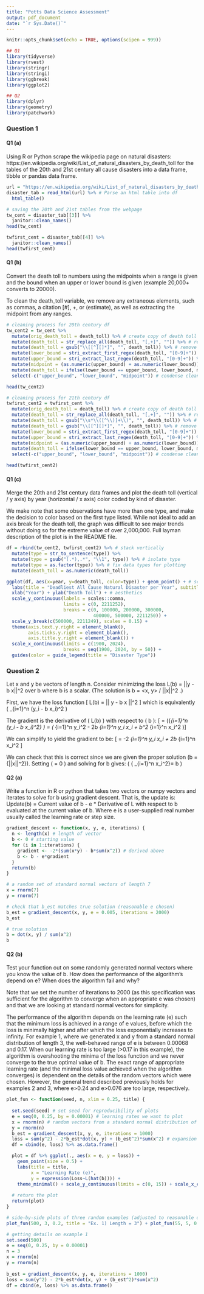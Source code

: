 ```yaml
---
title: "Potts Data Science Assessment"
output: pdf_document
date: "`r Sys.Date()`"
---
```


```r
knitr::opts_chunk$set(echo = TRUE, options(scipen = 999))

## Q1
library(tidyverse)
library(rvest)
library(stringr)
library(stringi)
library(ggbreak)
library(ggplot2)

## Q2
library(dplyr)
library(geometry)
library(patchwork)
```

### Question 1
#### Q1 (a) 
Using R or Python scrape the wikipedia page on natural disasters: https://en.wikipedia.org/wiki/List_of_natural_disasters_by_death_toll for the tables of the 20th and 21st century all cause disasters into a data frame, tibble or pandas data frame.

```r
url = "https://en.wikipedia.org/wiki/List_of_natural_disasters_by_death_toll" 
disaster_tab = read_html(url) %>% # Parse an html table into df
  html_table()

# saving the 20th and 21st tables from the webpage 
tw_cent = disaster_tab[[3]] %>% 
  janitor::clean_names()
head(tw_cent)

twfirst_cent = disaster_tab[[4]] %>% 
  janitor::clean_names()
head(twfirst_cent)
```


#### Q1 (b) 
Convert the death toll to numbers using the midpoints when a range is given and the bound when an upper or lower bound is given (example 20,000+ converts to 20000).

To clean the death_toll variable, we remove any extraneous elements, such as commas, a citation [#], +, or (estimate), as well as extracting the midpoint from any ranges.
```r
# cleaning process for 20th century df
tw_cent2 = tw_cent %>% 
  mutate(orig_death_toll = death_toll) %>% # create copy of death toll to check against
  mutate(death_toll = str_replace_all(death_toll, "[,+]", "")) %>% # remove , and +
  mutate(death_toll = gsub("\\[[^][]*]", "", death_toll)) %>% # remove [#]
  mutate(lower_bound = stri_extract_first_regex(death_toll, "[0-9]+")) %>% 
  mutate(upper_bound = stri_extract_last_regex(death_toll, "[0-9]+")) %>% # separate ranges
  mutate(midpoint = (as.numeric(upper_bound) + as.numeric(lower_bound))/2) %>% # calculate midpoint
  mutate(death_toll = ifelse(lower_bound == upper_bound, lower_bound, midpoint)) %>% 
  select(-c("upper_bound", "lower_bound", "midpoint")) # condense clean death_toll

head(tw_cent2)

# cleaning process for 21th century df
twfirst_cent2 = twfirst_cent %>% 
  mutate(orig_death_toll = death_toll) %>% # create copy of death toll to check against
  mutate(death_toll = str_replace_all(death_toll, "[,+]", "")) %>% # remove , and +
  mutate(death_toll = gsub("\\s*\\([^\\)]+\\)", "", death_toll)) %>% # remove (estimate)
  mutate(death_toll = gsub("\\[[^][]*]", "", death_toll)) %>% # remove [#]
  mutate(lower_bound = stri_extract_first_regex(death_toll, "[0-9]+")) %>% # separate ranges
  mutate(upper_bound = stri_extract_last_regex(death_toll, "[0-9]+")) %>%
  mutate(midpoint = (as.numeric(upper_bound) + as.numeric(lower_bound))/2) %>% # calculate midpoint
  mutate(death_toll = ifelse(lower_bound == upper_bound, lower_bound, midpoint)) %>% 
  select(-c("upper_bound", "lower_bound", "midpoint")) # condense clean death_toll

head(twfirst_cent2)
```

#### Q1 (c) 
Merge the 20th and 21st century data frames and plot the death toll (vertical / y axis) by year (horizontal / x axis) color coded by kind of disaster.

We make note that some observations have more than one type, and make the decision to color based on the first type listed. While not ideal to add an axis break for the death toll, the graph was difficult to see major trends without doing so for the extreme value of over 2,000,000. Full layman description of the plot is in the README file.
```r
df = rbind(tw_cent2, twfirst_cent2) %>% # stack vertically
  mutate(type = str_to_sentence(type)) %>% 
  mutate(type = gsub("(.*),.*", "\\1", type)) %>% # isolate type
  mutate(type = as.factor(type)) %>% # fix data types for plotting
  mutate(death_toll = as.numeric(death_toll))

ggplot(df, aes(x=year, y=death_toll, color=type)) + geom_point() + # scatterplot
  labs(title = "Deadliest All Cause Natural Disaster per Year", subtitle = "(1900-2024)") + 
  xlab("Year") + ylab("Death Toll") + # aesthetics
  scale_y_continuous(labels = scales::comma, 
                     limits = c(0, 2211252), 
                     breaks = c(0, 100000, 200000, 300000, 
                                400000, 500000, 2211250)) +
  scale_y_break(c(500000, 2211249), scales = 0.15) +
  theme(axis.text.y.right = element_blank(),
        axis.ticks.y.right = element_blank(),
        axis.title.y.right = element_blank()) + 
  scale_x_continuous(limits = c(1900, 2024), 
                     breaks = seq(1900, 2024, by = 50)) + 
  guides(color = guide_legend(title = "Disaster Type")) 

```


### Question 2
Let x and y be vectors of length n. Consider minimizing the loss L(b) = ||y - b x||^2 over b where b is a scalar. (The solution is b = <x, y> / ||x||^2 .) 

First, we have the loss function \[ L(b) = || y - b \cdot x ||^2 \] which is equivalently \( \sum_{i=1}^n (y_i - b \cdot x_i)^2 \)

The gradient is the derivative of \( L(b) \) with respect to \( b \): \[ \frac{dL(b)}{db} = \frac{d}{db} \left({\sum_{i=1}^n (y_i - b \cdot x_i)^2} \right) = \frac{d}{db} \left( \sum_{i=1}^n y_i^2 - 2b \sum_{i=1}^n y_i \cdot x_i + b^2 \sum_{i=1}^n x_i^2 \right)\]

We can simplify to yield the gradient to be:
\[ \frac{dL(b)}{db} = -2 \sum_{i=1}^n y_i \cdot x_i + 2b \sum_{i=1}^n x_i^2 \] 

We can check that this is correct since we are given the proper solution \(b = \frac{<x, y>} {||x||^2}\). Setting \( \frac{dL(b)}{db} = 0 \) and solving for b gives: \( \frac{\sum_{i=1}^n y_i \cdot x_i} { \sum_{i=1}^n x_i^2}= b \)

#### Q2 (a) 
Write a function in R or python that takes two vectors or numpy vectors and iterates to solve for b using gradient descent. That is, the update is: Update(b) = Current value of b - e * Derivative of L with respect to b evaluated at the current value of b. Where e is a user-supplied real number usually called the learning rate or step size.

```r
gradient_descent <- function(x, y, e, iterations) {
  n <- length(x) # length of vector
  b <- 0 # starting value
  for (i in 1:iterations) {
    gradient <- -2*(sum(x*y) - b*sum(x^2)) # derived above
    b <- b - e*gradient
  }
  return(b)
}

# a random set of standard normal vectors of length 7
x = rnorm(7)
y = rnorm(7)

# check that b_est matches true solution (reasonable e chosen)
b_est = gradient_descent(x, y, e = 0.005, iterations = 2000)
b_est

# true solution
b = dot(x, y) / sum(x^2)
b
```


#### Q2 (b) 
Test your function out on some randomly generated normal vectors where you know the value of b. How does the performance of the algorithm’s depend on e? When does the algorithm fail and why?

Note that we set the number of iterations to 2000 (as this specification was sufficient for the algorithm to converge when an appropriate e was chosen) and that we are looking at standard normal vectors for simplicity.

The performance of the algorithm depends on the learning rate (e) such that the minimum loss is achieved in a range of e values, before which the loss is minimally higher and after which the loss exponentially increases to infinity. For example 1, where we generated x and y from a standard normal distribution of length 3, the well-behaved range of e is between 0.00068 and 0.17. When our learning rate is too large (>0.17 in this example), the algorithm is overshooting the minima of the loss function and we never converge to the true optimal value of b. The exact range of appropriate learning rate (and the minimal loss value achieved when the algorithm converges) is dependent on the details of the random vectors which were chosen. However, the general trend described previously holds for examples 2 and 3, where e>0.24 and e>0.076 are too large, respectively.

```r
plot_fun <- function(seed, n, xlim = 0.25, title) {
  
  set.seed(seed) # set seed for reproducibility of plots
  e = seq(0, 0.25, by = 0.00001) # learning rates we want to plot
  x = rnorm(n) # random vectors from a standard normal distribution of length n
  y = rnorm(n)
  b_est = gradient_descent(x, y, e, iterations = 1000)
  loss = sum(y^2) - 2*b_est*dot(x, y) + (b_est^2)*sum(x^2) # expansion of original loss function equation
  df = cbind(e, loss) %>% as.data.frame() 

  plot = df %>% ggplot(., aes(x = e, y = loss)) +
    geom_point(size = 0.5) +
    labs(title = title, 
         x = "Learning Rate (e)",
         y = expression(Loss~L(hat(b)))) +
    theme_minimal() + scale_y_continuous(limits = c(0, 15)) + scale_x_continuous(limits = c(0, xlim))
  
  # return the plot
  return(plot)
}

# side-by-side plots of three random examples (adjusted to reasonable dimensions to see trends of interest)
plot_fun(500, 3, 0.2, title = "Ex. 1) Length = 3") + plot_fun(55, 5, 0.23, title = "Ex. 2) Length = 5") + plot_fun(4, 10, 0.08, title = "Ex. 3) Length = 10") + plot_annotation(title = "Learning Rate vs. Loss", subtitle = "(for randomly generated standard normal vectors with varying lengths)")
```

```r
# getting details on example 1
set.seed(500)
e = seq(0, 0.25, by = 0.00001)
n = 3
x = rnorm(n)
y = rnorm(n)
  
b_est = gradient_descent(x, y, e, iterations = 1000)
loss = sum(y^2) - 2*b_est*dot(x, y) + (b_est^2)*sum(x^2)
df = cbind(e, loss) %>% as.data.frame() 
```


